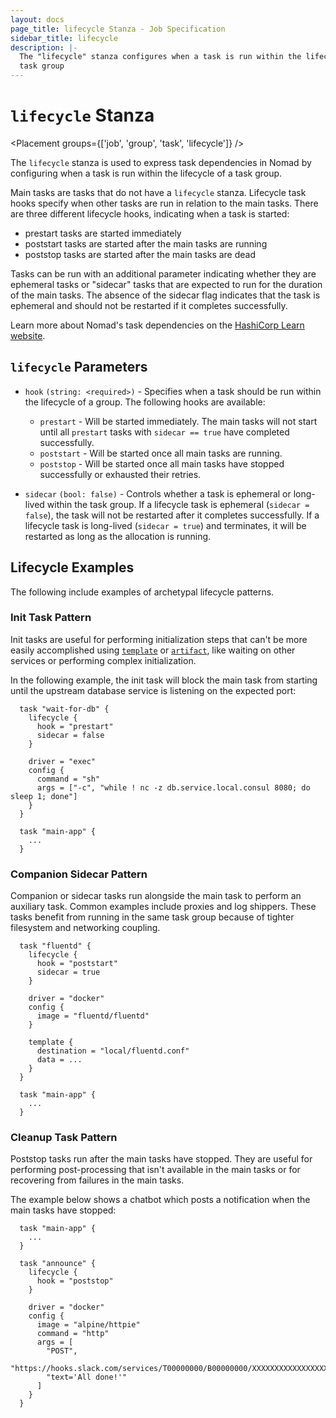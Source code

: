 ```yaml
---
layout: docs
page_title: lifecycle Stanza - Job Specification
sidebar_title: lifecycle
description: |-
  The "lifecycle" stanza configures when a task is run within the lifecycle of a
  task group
---
```


# `lifecycle` Stanza

<Placement groups={['job', 'group', 'task', 'lifecycle']} />

The `lifecycle` stanza is used to express task dependencies in Nomad by
configuring when a task is run within the lifecycle of a task group.

Main tasks are tasks that do not have a `lifecycle` stanza. Lifecycle task hooks
specify when other tasks are run in relation to the main tasks.
There are three different lifecycle hooks, indicating when a task is started:
* prestart tasks are started immediately
* poststart tasks are started after the main tasks are running
* poststop tasks are started after the main tasks are dead

Tasks can be run with an additional parameter indicating whether they are ephemeral
tasks or "sidecar" tasks that are expected to run for the duration of the main tasks.
The absence of the sidecar flag indicates that the task is ephemeral
and should not be restarted if it completes successfully.

Learn more about Nomad's task dependencies on the [HashiCorp Learn website][learn-taskdeps].

## `lifecycle` Parameters

- `hook` `(string: <required>)` - Specifies when a task should be run within
  the lifecycle of a group. The following hooks are available:
  - `prestart` - Will be started immediately. The main tasks will not start until
    all `prestart` tasks with `sidecar == true` have completed successfully.
  - `poststart` - Will be started once all main tasks are running.
  - `poststop` - Will be started once all main tasks have stopped successfully
    or exhausted their retries.

- `sidecar` `(bool: false)` - Controls whether a task is ephemeral or
  long-lived within the task group. If a lifecycle task is ephemeral (`sidecar = false`),
  the task will not be restarted after it completes successfully. If a
  lifecycle task is long-lived (`sidecar = true`) and terminates, it will be
  restarted as long as the allocation is running.

[learn-taskdeps]: https://learn.hashicorp.com/collections/nomad/task-deps

## Lifecycle Examples

The following include examples of archetypal lifecycle patterns.

### Init Task Pattern

Init tasks are useful for performing initialization steps that can't be more easily
accomplished using [`template`](/docs/job-specification/template) or
[`artifact`](/docs/job-specification/artifact), like waiting on other services
or performing complex initialization.

In the following example, the init task will block the main task from starting
until the upstream database service is listening on the expected port:
```hcl
  task "wait-for-db" {
    lifecycle {
      hook = "prestart"
      sidecar = false
    }

    driver = "exec"
    config {
      command = "sh"
      args = ["-c", "while ! nc -z db.service.local.consul 8080; do sleep 1; done"]
    }
  }

  task "main-app" {
    ...
  }
```

### Companion Sidecar Pattern

Companion or sidecar tasks run alongside the main task to perform an auxiliary
task. Common examples include proxies and log shippers. These tasks benefit from
running in the same task group because of tighter filesystem and networking
coupling.

```hcl
  task "fluentd" {
    lifecycle {
      hook = "poststart"
      sidecar = true
    }

    driver = "docker"
    config {
      image = "fluentd/fluentd"
    }

    template {
      destination = "local/fluentd.conf"
      data = ...
    }
  }

  task "main-app" {
    ...
  }
```

### Cleanup Task Pattern

Poststop tasks run after the main tasks have stopped. They are useful for performing
post-processing that isn't available in the main tasks or for recovering from
failures in the main tasks.

The example below shows a chatbot which posts a notification when the main tasks
have stopped:
```hcl
  task "main-app" {
    ...
  }

  task "announce" {
    lifecycle {
      hook = "poststop"
    }

    driver = "docker"
    config {
      image = "alpine/httpie"
      command = "http"
      args = [
        "POST",
        "https://hooks.slack.com/services/T00000000/B00000000/XXXXXXXXXXXXXXXXXXXXXXXX",
        "text='All done!'"
      ]
    }
  }
```
